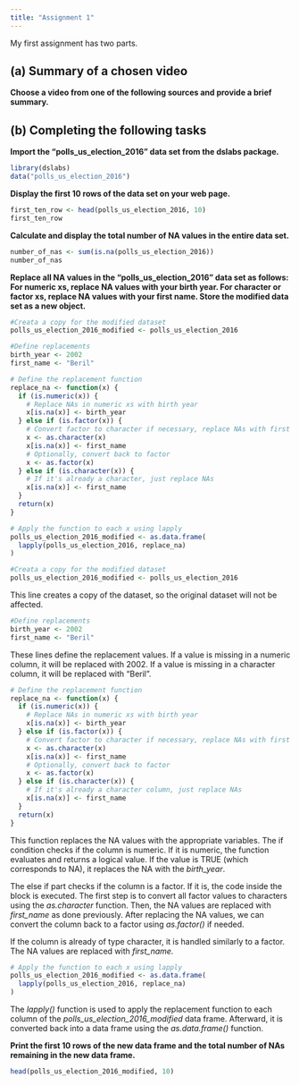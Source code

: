 ```yaml
---
title: "Assignment 1"
---
```


My first assignment has two parts.

## (a) Summary of a chosen video

**Choose a video from one of the following sources and provide a brief summary.**

## (b) Completing the following tasks

**Import the “polls_us_election_2016” data set from the dslabs package.**

```r

library(dslabs)
data("polls_us_election_2016")
```

**Display the first 10 rows of the data set on your web page.**

```r

first_ten_row <- head(polls_us_election_2016, 10)
first_ten_row
```

**Calculate and display the total number of NA values in the entire data set.**

```r

number_of_nas <- sum(is.na(polls_us_election_2016))
number_of_nas
```

**Replace all NA values in the “polls_us_election_2016” data set as follows: For numeric xs, replace NA values with your birth year. For character or factor xs, replace NA values with your first name. Store the modified data set as a new object.**

```r

#Creata a copy for the modified dataset
polls_us_election_2016_modified <- polls_us_election_2016

#Define replacements
birth_year <- 2002
first_name <- "Beril"

# Define the replacement function
replace_na <- function(x) {
  if (is.numeric(x)) {
    # Replace NAs in numeric xs with birth year
    x[is.na(x)] <- birth_year
  } else if (is.factor(x)) {
    # Convert factor to character if necessary, replace NAs with first name
    x <- as.character(x)
    x[is.na(x)] <- first_name
    # Optionally, convert back to factor
    x <- as.factor(x)
  } else if (is.character(x)) {
    # If it's already a character, just replace NAs
    x[is.na(x)] <- first_name
  }
  return(x)
}

# Apply the function to each x using lapply
polls_us_election_2016_modified <- as.data.frame(
  lapply(polls_us_election_2016, replace_na)
)
```

```r

#Creata a copy for the modified dataset
polls_us_election_2016_modified <- polls_us_election_2016
```

This line creates a copy of the dataset, so the original dataset will not be affected.

```r

#Define replacements
birth_year <- 2002
first_name <- "Beril"
```

These lines define the replacement values. If a value is missing in a numeric column, it will be replaced with 2002. If a value is missing in a character column, it will be replaced with "Beril".

```r

# Define the replacement function
replace_na <- function(x) {
  if (is.numeric(x)) {
    # Replace NAs in numeric xs with birth year
    x[is.na(x)] <- birth_year
  } else if (is.factor(x)) {
    # Convert factor to character if necessary, replace NAs with first name
    x <- as.character(x)
    x[is.na(x)] <- first_name
    # Optionally, convert back to factor
    x <- as.factor(x)
  } else if (is.character(x)) {
    # If it's already a character column, just replace NAs
    x[is.na(x)] <- first_name
  }
  return(x)
}
```

This function replaces the NA values with the appropriate variables. The if condition checks if the column is numeric. If it is numeric, the function evaluates and returns a logical value. If the value is TRUE (which corresponds to NA), it replaces the NA with the *birth_year*.

The else if part checks if the column is a factor. If it is, the code inside the block is executed. The first step is to convert all factor values to characters using the *as.character* function. Then, the NA values are replaced with *first_name* as done previously. After replacing the NA values, we can convert the column back to a factor using *as.factor()* if needed.

If the column is already of type character, it is handled similarly to a factor. The NA values are replaced with *first_name.*

```r

# Apply the function to each x using lapply
polls_us_election_2016_modified <- as.data.frame(
  lapply(polls_us_election_2016, replace_na)
)
```

The *lapply()* function is used to apply the replacement function to each column of the *polls_us_election_2016_modified* data frame. Afterward, it is converted back into a data frame using the *as.data.frame()* function.

**Print the first 10 rows of the new data frame and the total number of NAs remaining in the new data frame.**

```r

head(polls_us_election_2016_modified, 10)
```
